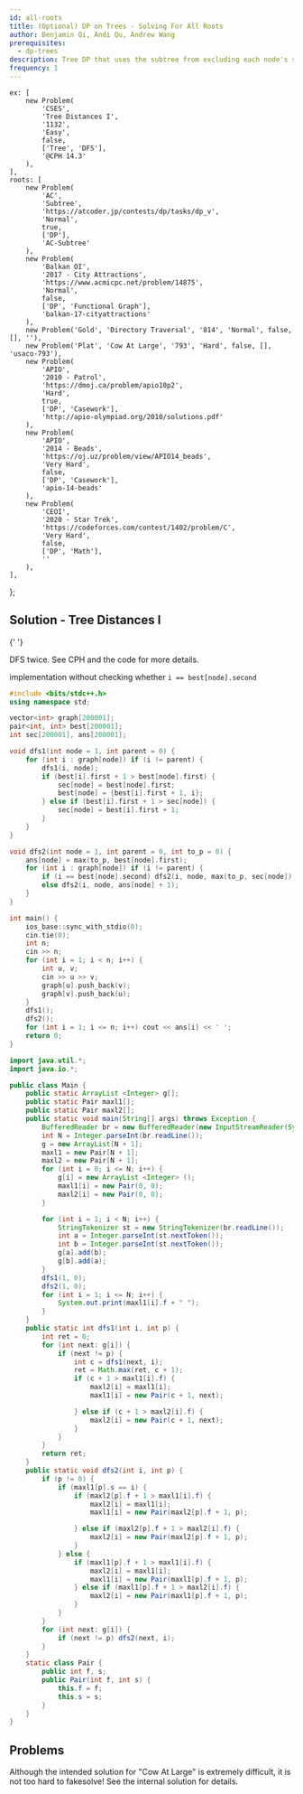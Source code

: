 ```yaml
---
id: all-roots
title: (Optional) DP on Trees - Solving For All Roots
author: Benjamin Qi, Andi Qu, Andrew Wang
prerequisites:
  - dp-trees
description: Tree DP that uses the subtree from excluding each node's subtree.
frequency: 1
---
```




	ex: [
		new Problem(
			'CSES',
			'Tree Distances I',
			'1132',
			'Easy',
			false,
			['Tree', 'DFS'],
			'@CPH 14.3'
		),
	],
	roots: [
		new Problem(
			'AC',
			'Subtree',
			'https://atcoder.jp/contests/dp/tasks/dp_v',
			'Normal',
			true,
			['DP'],
			'AC-Subtree'
		),
		new Problem(
			'Balkan OI',
			'2017 - City Attractions',
			'https://www.acmicpc.net/problem/14875',
			'Normal',
			false,
			['DP', 'Functional Graph'],
			'balkan-17-cityattractions'
		),
		new Problem('Gold', 'Directory Traversal', '814', 'Normal', false, [], ''),
		new Problem('Plat', 'Cow At Large', '793', 'Hard', false, [], 'usaco-793'),
		new Problem(
			'APIO',
			'2010 - Patrol',
			'https://dmoj.ca/problem/apio10p2',
			'Hard',
			true,
			['DP', 'Casework'],
			'http://apio-olympiad.org/2010/solutions.pdf'
		),
		new Problem(
			'APIO',
			'2014 - Beads',
			'https://oj.uz/problem/view/APIO14_beads',
			'Very Hard',
			false,
			['DP', 'Casework'],
			'apio-14-beads'
		),
		new Problem(
			'CEOI',
			'2020 - Star Trek',
			'https://codeforces.com/contest/1402/problem/C',
			'Very Hard',
			false,
			['DP', 'Math'],
			''
		),
	],
};

<FocusProblem problem={problems.ex[0]} />

## Solution - Tree Distances I

<Resources>
	<Resource source="CPH" title="14.3 - All Longest Paths">
		{' '}
	</Resource>
</Resources>

DFS twice. See CPH and the code for more details.

<IncompleteSection>

implementation without checking whether `i == best[node].second`

</IncompleteSection>

<LanguageSection>

<CPPSection>

```cpp
#include <bits/stdc++.h>
using namespace std;

vector<int> graph[200001];
pair<int, int> best[200001];
int sec[200001], ans[200001];

void dfs1(int node = 1, int parent = 0) {
	for (int i : graph[node]) if (i != parent) {
		dfs1(i, node);
		if (best[i].first + 1 > best[node].first) {
			sec[node] = best[node].first;
			best[node] = {best[i].first + 1, i};
		} else if (best[i].first + 1 > sec[node]) {
			sec[node] = best[i].first + 1;
		}
	}
}

void dfs2(int node = 1, int parent = 0, int to_p = 0) {
	ans[node] = max(to_p, best[node].first);
	for (int i : graph[node]) if (i != parent) {
		if (i == best[node].second) dfs2(i, node, max(to_p, sec[node]) + 1);
		else dfs2(i, node, ans[node] + 1);
	}
}

int main() {
	ios_base::sync_with_stdio(0);
	cin.tie(0);
	int n;
	cin >> n;
	for (int i = 1; i < n; i++) {
		int u, v;
		cin >> u >> v;
		graph[u].push_back(v);
		graph[v].push_back(u);
	}
	dfs1();
	dfs2();
	for (int i = 1; i <= n; i++) cout << ans[i] << ' ';
	return 0;
}
```

</CPPSection>

<JavaSection>

```java
import java.util.*;
import java.io.*;

public class Main {
	public static ArrayList <Integer> g[];
	public static Pair maxl1[];
	public static Pair maxl2[];
	public static void main(String[] args) throws Exception {
		BufferedReader br = new BufferedReader(new InputStreamReader(System.in));
		int N = Integer.parseInt(br.readLine());
		g = new ArrayList[N + 1];
		maxl1 = new Pair[N + 1];
		maxl2 = new Pair[N + 1];
		for (int i = 0; i <= N; i++) {
			g[i] = new ArrayList <Integer> ();
			maxl1[i] = new Pair(0, 0);
			maxl2[i] = new Pair(0, 0);
		}

		for (int i = 1; i < N; i++) {
			StringTokenizer st = new StringTokenizer(br.readLine());
			int a = Integer.parseInt(st.nextToken());
			int b = Integer.parseInt(st.nextToken());
			g[a].add(b);
			g[b].add(a);
		}
		dfs1(1, 0);
		dfs2(1, 0);
		for (int i = 1; i <= N; i++) {
			System.out.print(maxl1[i].f + " ");
		}
	}
	public static int dfs1(int i, int p) {
		int ret = 0;
		for (int next: g[i]) {
			if (next != p) {
				int c = dfs1(next, i);
				ret = Math.max(ret, c + 1);
				if (c + 1 > maxl1[i].f) {
					maxl2[i] = maxl1[i];
					maxl1[i] = new Pair(c + 1, next);

				} else if (c + 1 > maxl2[i].f) {
					maxl2[i] = new Pair(c + 1, next);
				}
			}
		}
		return ret;
	}
	public static void dfs2(int i, int p) {
		if (p != 0) {
			if (maxl1[p].s == i) {
				if (maxl2[p].f + 1 > maxl1[i].f) {
					maxl2[i] = maxl1[i];
					maxl1[i] = new Pair(maxl2[p].f + 1, p);

				} else if (maxl2[p].f + 1 > maxl2[i].f) {
					maxl2[i] = new Pair(maxl2[p].f + 1, p);
				}
			} else {
				if (maxl1[p].f + 1 > maxl1[i].f) {
					maxl2[i] = maxl1[i];
					maxl1[i] = new Pair(maxl1[p].f + 1, p);
				} else if (maxl1[p].f + 1 > maxl2[i].f) {
					maxl2[i] = new Pair(maxl1[p].f + 1, p);
				}
			}
		}
		for (int next: g[i]) {
			if (next != p) dfs2(next, i);
		}
	}
	static class Pair {
		public int f, s;
		public Pair(int f, int s) {
			this.f = f;
			this.s = s;
		}
	}
}
```

</JavaSection>

</LanguageSection>

## Problems

<Warning>

Although the intended solution for "Cow At Large" is extremely difficult, it is not too hard to fakesolve! See the internal solution for details.

</Warning>

<Problems problems={problems.roots} />

<IncompleteSection />
